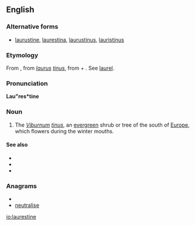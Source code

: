 ==English==

===Alternative forms===
* [[laurustine]], [[laurestina]], [[laurustinus]], [[lauristinus]]

===Etymology===
From {{etyl|NL.}} {{term|laurustinus||lang=la}}, from ''[[laurus]] [[tinus]]'', from {{etyl|la|en}} {{term|laurus||lang=la|laurel}} + {{term|tinus||lang=la|Viburnum tinus}}. See [[laurel]].

===Pronunciation===
'''Lau"res*tine'''
{{rfp}}

===Noun===
{{en-noun}}

# {{botany}} The ''[[Viburnum]] [[tinus]]'', an [[evergreen]] shrub or tree of the south of [[Europe]], which flowers during the winter mouths.

====See also====
*{{pedia}}
*{{specieslite|Viburnum tinus}}
*{{commonslite|Viburnum tinus}}

===Anagrams===
* {{alphagram|aeeilnrstu}}
* [[neutralise#English|neutralise]]

[[io:laurestine]]